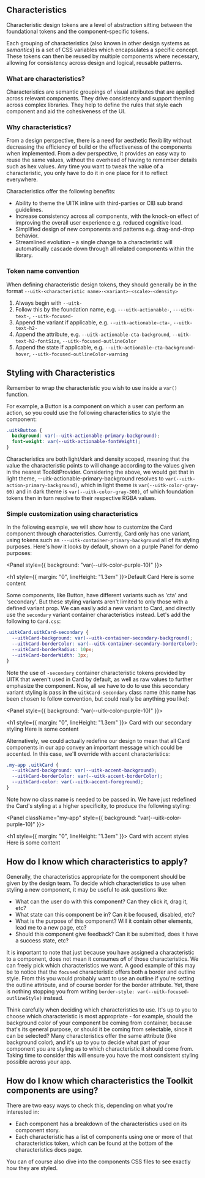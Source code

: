 
<Meta title="Documentation/Styles and Theming/Characteristics/Introduction" />

## Characteristics

Characteristic design tokens are a level of abstraction sitting between the foundational tokens and the component-specific tokens.

Each grouping of characteristics (also known in other design systems as _semantics_) is a set of CSS variables which encapsulates a specific concept. These tokens can then be reused by multiple components where necessary, allowing for consistency across design and logical, reusable patterns.

### What are characteristics?

Characteristics are semantic groupings of visual attributes that are applied across relevant components. They drive consistency and support theming across complex libraries. They help to define the rules that style each component and aid the cohesiveness of the UI.

### Why characteristics?

From a design perspective, there is a need for aesthetic flexibility without decreasing the efficiency of build or the effectiveness of the components when implemented. From a dev perspective, it provides an easy way to reuse the same values, without the overhead of having to remember details such as hex values. Any time you want to tweak the value of a characteristic, you only have to do it in one place for it to reflect everywhere.

Characteristics offer the following benefits:

- Ability to theme the UITK inline with third-parties or CIB sub brand guidelines.
- Increase consistency across all components, with the knock-on effect of improving the overall user experience e.g. reduced cognitive load.
- Simplified design of new components and patterns e.g. drag-and-drop behavior.
- Streamlined evolution – a single change to a characteristic will automatically cascade down through all related components within the library.

### Token name convention

When defining characteristic design tokens, they should generally be in the format `--uitk-<characteristic name>-<variant>-<scale>-<density>`

1. Always begin with `--uitk-`
2. Follow this by the foundation name, e.g. `---uitk-actionable-`, `---uitk-text-`, `--uitk-focused-`
3. Append the variant if applicable, e.g. `--uitk-actionable-cta-`, `--uitk-text-h2-`
4. Append the attribute, e.g. `--uitk-actionable-cta-background`, `--uitk-text-h2-fontSize`, `--uitk-focused-outlineColor`
5. Append the state if applicable, e.g. `--uitk-actionable-cta-background-hover`, `--uitk-focused-outlineColor-warning`

## Styling with Characteristics

Remember to wrap the characteristic you wish to use inside a `var()` function.

For example, a Button is a component on which a user can perform an action, so you could use the following characteristics to style the component:

```css
.uitkButton {
  background: var(--uitk-actionable-primary-background);
  font-weight: var(--uitk-actionable-fontWeight);
}
```

Characteristics are both light/dark and density scoped, meaning that the value the characteristic points to will change according to the values given in the nearest ToolkitProvider. Considering the above, we would get that in light
theme, --uitk-actionable-primary-background resolves to `var(--uitk-action-primary-background)`, which in light theme is `var(--uitk-color-gray-60)` and in dark theme is `var(--uitk-color-gray-300)`, of which foundation tokens then in turn resolve to their respective RGBA values.

### Simple customization using characteristics

In the following example, we will show how to customize the Card component through characteristics. Currently, Card only has one variant, using tokens such as `---uitk-container-primary-background` all of its styling purposes. Here's how it looks by default, shown on a purple Panel for demo purposes:

<Panel style={{ background: "var(--uitk-color-purple-10)" }}>
  <Card>
    <div>
      <h1 style={{ margin: "0", lineHeight: "1.3em" }}>Default Card</h1>
      <span>Here is some content</span>
    </div>
  </Card>
</Panel>

Some components, like Button, have different variants such as 'cta' and 'secondary'. But these styling variants aren't limited to only those with a defined variant prop. We can easily add a new variant to Card, and directly use the `secondary` variant container characteristics instead. Let's add the following to `Card.css`:

```css
.uitkCard.uitkCard-secondary {
  --uitkCard-background: var(--uitk-container-secondary-background);
  --uitkCard-borderColor: var(--uitk-container-secondary-borderColor);
  --uitkCard-borderRadius: 10px;
  --uitkCard-borderWidth: 3px;
}
```

Note the use of `-secondary` container characteristic tokens provided by UITK that weren't used in Card by default, as well as raw values to further emphasize the component. Now, all we have to do to use this secondary variant styling is pass in the `uitkCard-secondary` class name (this name has been chosen to follow convention, but could really be anything you like):

<Panel style={{ background: "var(--uitk-color-purple-10)" }}>
  <Card className="uitkCard-secondary">
    <div>
      <h1 style={{ margin: "0", lineHeight: "1.3em" }}>
        Card with our secondary styling
      </h1>
      <span>Here is some content</span>
    </div>
  </Card>
</Panel>

Alternatively, we could actually redefine our design to mean that all Card components in our app convey an important message which could be accented. In this case, we'll override with accent characteristics:

```css
.my-app .uitkCard {
  --uitkCard-background: var(--uitk-accent-background);
  --uitkCard-borderColor: var(--uitk-accent-borderColor);
  --uitkCard-color: var(--uitk-accent-foreground);
}
```

Note how no class name is needed to be passed in. We have just redefined the Card's styling at a higher specificity, to produce the following styling:

<Panel className="my-app" style={{ background: "var(--uitk-color-purple-10)" }}>
  <Card className="uitkCard">
    <div>
      <h1 style={{ margin: "0", lineHeight: "1.3em" }}>
        Card with accent styles
      </h1>
      <span>Here is some content</span>
    </div>
  </Card>
</Panel>

## How do I know which characteristics to apply?

Generally, the characteristics appropriate for the component should be given by the design team. To decide which characteristics to use when styling a new component, it may be useful to ask questions like:

- What can the user do with this component? Can they click it, drag it, etc?
- What state can this component be in? Can it be focused, disabled, etc?
- What is the purpose of this component? Will it contain other elements, lead me to a new page, etc?
- Should this component give feedback? Can it be submitted, does it have a success state, etc?

It is important to note that just because you have assigned a characteristic to a component, does not mean it consumes _all_ of those characteristics. We can freely pick which characteristics we want. A good example of this may be to notice that the `focused` characteristic offers both a border and outline style. From this you would probably want to use an outline if you're setting the outline attribute, and of course border for the border attribute. Yet, there is nothing stopping you from writing `border-style: var(--uitk-focused-outlineStyle)` instead.

Think carefully when deciding which characteristics to use. It's up to you to choose which characteristic is most appropriate - for example, should the background color of your component be coming from container, because that's its general purpose, or should it be coming from selectable, since it can be selected? Many characteristics offer the same attribute (like background color), and it's up to you to decide what part of your component you are styling as to which characteristic it should come from. Taking time to consider this will ensure you have the most consistent styling possible across your app.

## How do I know which characteristics the Toolkit components are using?

There are two easy ways to check this, depending on what you're interested in:

- Each component has a breakdown of the characteristics used on its component story.
- Each characteristic has a list of components using one or more of that characteristics token, which can be found at the bottom of the characteristics docs page.

You can of course also dive into the components CSS files to see exactly how they are styled.
